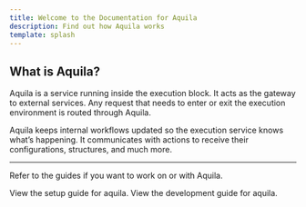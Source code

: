 ```yaml
---
title: Welcome to the Documentation for Aquila
description: Find out how Aquila works
template: splash
---
```



## What is Aquila?

Aquila is a service running inside the execution block. It acts as the gateway to external services. Any request that needs to enter or exit the execution environment is routed through Aquila.

Aquila keeps internal workflows updated so the execution service knows what’s happening. It communicates with actions to receive their configurations, structures, and much more.

---

Refer to the guides if you want to work on or with Aquila.

<CardGrid stagger>
    <Card title='<a href="Guide/setup.md">Setup</a>' icon="document">
        View the setup guide for aquila.
    </Card>
    <Card title='<a href="Guide/dev.md">Develop</a>' icon="seti:rust">
        View the development guide for aquila.
    </Card>
</CardGrid>